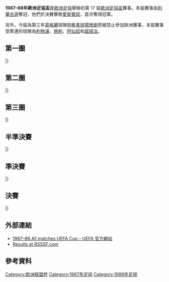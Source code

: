 {{noteTA
|G1=football
|G2=uefa
}}
{{Infobox 國際足球賽事賽季
| tourney_name          = 歐洲足協盃
| year                  = 1987–88
| image                 = 
| size                  = 
| caption               = 
| edition               = 17
| defending_champ_other = {{flagicon|SWE}} [[哥登堡體育會|哥登堡]]
| dates                 = 1987年9月15日–1988年5月18日
| num_teams             = 64 隊
| associations          = 31
| champion_other        = {{flagicon|FRG}} [[勒沃庫森足球俱樂部|利華古遜]]
| count                 = 1
| second_other          = {{flagicon|ESP}} [[皇家西班牙人體育俱樂部|愛斯賓奴]]
| matches               = 
| goals                 = 
| attendance            = 
| top_scorer            = 
| player                = 
| prevseason            = [[1986–87年歐洲足協盃|1986–87]]
| nextseason            = [[1988–89年歐洲足協盃|1988–89]]
}}

'''1987–88年歐洲足協盃'''是[[歐洲足協|歐洲足協]]舉辦的第 17 屆[[歐洲足協盃|歐洲足協盃]]賽事。本屆賽事由[[勒沃庫森足球俱樂部|利華古遜]]奪冠，他們於決賽擊敗[[皇家西班牙人體育俱樂部|愛斯賓奴]]，首次奪得冠軍。

另外，今屆為第三年[[英格蘭|英格蘭]]球隊因[[希素球場慘劇|希素球場慘劇]]而被禁止參加歐洲賽事，本屆賽事受牽連的球隊為[[利物浦足球俱樂部|利物浦]]、[[托特納姆熱刺足球俱樂部|熱刺]]、[[阿森納足球俱樂部|阿仙奴]]和[[諾維奇城足球俱樂部|諾域治]]。

== 第一圈 ==
{{TwoLeg start}}
{{TwoLegResult|[[貝西克塔斯體操俱樂部|比錫達斯]]|TUR| 1–3 |'''[[國際米蘭足球俱樂部|國際米蘭]]'''|ITA|0–0|1–3}}
{{TwoLegResult|[[波希米亞人足球俱樂部|波希米亞人]]|IRL| 0–1 |'''[[阿伯丁足球俱樂部|鴨巴甸]]'''|SCO|0–0|0–1}}
{{TwoLegResult|[[門興格拉德巴赫足球俱樂部|慕遜加柏]]|FRG| 1–5 |'''[[皇家西班牙人體育俱樂部|愛斯賓奴]]'''|ESP|0–1|1–4}}
{{TwoLegResult|'''[[邦比足球會|邦比]]'''|DEN| 2–1 |[[哥登堡體育會|哥登堡]]|SWE|2–1|0–0}}
{{TwoLegResult|'''[[布達佩斯捍衛者足球俱樂部|漢維特]]'''|HUN| 1–0 |[[東佛蘭德洛克倫體育俱樂部|洛格倫]]|BEL|1–0|0–0}}
{{TwoLegResult|[[凱爾特人足球俱樂部|些路迪]]|SCO| 2–3 |'''[[多特蒙德足球俱樂部|多蒙特]]'''|FRG|2–1|0–2}}
{{TwoLegResult|[[高利寧足球會|高利寧]]|NIR| 1–4 |'''[[鄧迪聯足球俱樂部|登地聯]]'''|SCO|0–1|1–3}}
{{TwoLegResult|[[EPA拉拿卡足球會|EPA拉拿卡]]|CYP| 0–4 |'''[[布加勒斯特勝利|布加勒斯特勝利]]'''|ROU|0–1|0–3}}
{{TwoLegResult|'''[[巴塞羅那足球俱樂部|巴塞隆拿]]'''|ESP| 2–1 |[[貝倫人足球俱樂部|比蘭倫斯]]|POR|2–0|0–1}}
{{TwoLegResult|'''[[奥厄足球俱樂部|奥厄]]'''|GDR| 1–1{{agr}} |[[瓦魯爾足球俱樂部|華路亞]]|ISL|0–0|1–1}}
{{TwoLegResult|'''[[莫斯科斯巴達克足球俱樂部|莫斯科斯巴達]]'''|URS| 3–1 |[[德累斯頓迪納摩|特雷斯登戴拿模]]|GDR|3–0|0–1}}
{{TwoLegResult|[[卡拉奧華大學足球會|FC卡拉奧華大學]]|ROU| 4–4{{agr}} |'''[[查維斯體育會|查維斯]]'''|POR|3–2|1–2}}
{{TwoLegResult|'''[[維卡瓦斯足球會|維卡瓦斯]]'''|TCH| 3–1 |[[AIK足球會|AIK蘇納]]|SWE|1–1|2–0}}
{{TwoLegResult|[[聖彼得堡澤尼特足球俱樂部|辛尼特]]|URS| 2–5 |'''[[布魯日足球俱樂部|布魯日]]'''|BEL|2–0|0–5}}
{{TwoLegResult|'''[[飛燕諾|飛燕諾]]'''|NED| 10–2 |[[盧森堡體育會|盧森堡體育會]]|LUX|5–0|5–2}}
{{TwoLegResult|[[奧地利維也納足球會|奧地利維也納]]|AUT| 1–5 |'''[[勒沃庫森足球俱樂部|利華古遜]]'''|FRG|0–0|1–5}}
{{TwoLegResult|[[蘇黎世草蜢足球俱樂部|草蜢]]|SUI| 0–5 |'''[[莫斯科迪納摩足球俱樂部|莫斯科戴拿模]]'''|URS|0–4|0–1}}
{{TwoLegResult|'''[[貝弗倫皇家體育會|比華倫]]'''|BEL| 2–1 |[[波希米揚斯1905足球俱樂部|波希米亞人CKD]]|TCH|2–0|0–1}}
{{TwoLegResult|'''[[法拿莫達利體育會|法拿莫達利]]'''|ALB| 3–2 |[[游擊隊足球俱樂部|柏迪遜]]|YUG|2–0|1–2}}
{{TwoLegResult|[[林茨體育會|林茨]]|AUT| 0–2 |'''[[烏德勒支足球會|烏德勒支]]'''|NED|0–0|0–2}}
{{TwoLegResult|[[莫達倫體育會|莫達倫]]|NOR| 1–5 |'''[[雲達不萊梅體育會|雲達不萊梅]]'''|FRG|0–5|1–0}}
{{TwoLegResult|'''[[帕納辛奈科斯足球俱樂部|彭拿典奈高斯]]'''|GRE| 4–3 |[[歐塞爾足球俱樂部|歐塞爾]]|FRA|2–0|2–3}}
{{TwoLegResult|[[索菲亞火車頭足球俱樂部|索菲亞火車頭]]|BUL| 3–4 |'''[[第比利斯迪納摩足球俱樂部|第比利斯戴拿模]]'''|URS|3–1|0–3}}
{{TwoLegResult|[[什切青波貢足球俱樂部|沙斯辛]]|POL| 2–4 |'''[[維羅納足球俱樂部|維羅納]]'''|ITA|1–1|1–3}}
{{TwoLegResult|'''[[貝爾格萊德紅星足球俱樂部|貝爾格萊德紅星]]'''|YUG| 5–2 |[[博特夫足球俱樂部|保迪夫]]|BUL|3–0|2–2}}
{{TwoLegResult|[[希洪競技|希杭]]|ESP| 1–3 |'''[[AC米蘭|AC米蘭]]'''|ITA|1–0|0–3}}
{{TwoLegResult|'''[[布加勒斯特學生體育足球會|學生體育]]'''|ROU| 3–1 |[[卡杜華斯體育會|卡杜華斯]]|POL|1–0|2–1}}
{{TwoLegResult|[[塔塔班亞足球會|塔塔班亞]]|HUN| 1–2 |'''[[吉馬良斯維多利亞|甘馬雷斯]]'''|POR|1–1|0–1}}
{{TwoLegResult|'''[[圖盧茲足球俱樂部|圖盧茲]]'''|FRA| 6–1 |[[帕尼奧尼奧斯足球俱樂部|彭尼奧尼奧斯]]|GRE|5–1|1–0}}
{{TwoLegResult|'''[[圖爾庫TPS足球俱樂部|TPS杜古]]'''|FIN| 2–1 |[[阿德米拉足球俱樂部|艾特米拿]]|AUT|0–1|2–0}}
{{TwoLegResult|[[瓦萊塔足球俱樂部|華列達]]|MLT| 0–7 |'''[[尤文圖斯足球俱樂部|祖雲達斯]]'''|ITA|0–4|0–3}}
{{TwoLegResult|'''[[維列茲足球俱樂部|華拉斯]]'''|YUG| 5–3 |[[錫永足球俱樂部|錫永]]|SUI|5–0|0–3}}
|}

== 第二圈 ==
{{TwoLeg start}}
{{TwoLegResult|[[AC米蘭|AC米蘭]]|ITA| 0–2 |'''[[皇家西班牙人體育俱樂部|愛斯賓奴]]'''|ESP|0–2|0–0}}
{{TwoLegResult|[[阿伯丁足球俱樂部|鴨巴甸]]|SCO| 2–2{{agr}} |'''[[飛燕諾|飛燕諾]]'''|NED|2–1|0–1}}
{{TwoLegResult|'''[[多特蒙德足球俱樂部|多蒙特]]'''|FRG| 3–2 |[[維列茲足球俱樂部|華拉斯]]|YUG|2–0|1–2}}
{{TwoLegResult|[[邦比足球會|邦比]]|DEN| 3–3{{pso|0–3}}|'''[[布加勒斯特學生體育足球會|學生體育]]'''|ROU|3–0|0–3{{aet}}}}
{{TwoLegResult|[[查維斯體育會|查維斯]]|POR| 2–5 |'''[[布達佩斯捍衛者足球俱樂部|漢維特]]'''|HUN|1–2|1–3}}
{{TwoLegResult|[[鄧迪聯足球俱樂部|登地聯]]|SCO| 2–3 |'''[[維卡瓦斯足球會|維卡瓦斯]]'''|TCH|1–2|1–1}}
{{TwoLegResult|[[烏德勒支足球會|烏德勒支]]|NED| 2–3 |'''[[維羅納足球俱樂部|維羅納]]'''|ITA|1–1|1–2}}
{{TwoLegResult|'''[[巴塞羅那足球俱樂部|巴塞隆拿]]'''|ESP| 2–0 |[[莫斯科迪納摩足球俱樂部|莫斯科戴拿模]]|URS|2–0|0–0}}
{{TwoLegResult|[[奥厄足球俱樂部|奥厄]]|GDR| 1–2 |'''[[法拿莫達利體育會|法拿莫達利]]'''|ALB|1–0|0–2}}
{{TwoLegResult|[[莫斯科斯巴達克足球俱樂部|莫斯科斯巴達]]|URS| 6–7 |'''[[雲達不萊梅體育會|雲達不萊梅]]'''|FRG|4–1|2–6{{aet}}}}
{{TwoLegResult|'''[[國際米蘭足球俱樂部|國際米蘭]]'''|ITA| 2–1 |[[圖爾庫TPS足球俱樂部|TPS杜古]]|FIN|0–1|2–0}}
{{TwoLegResult|'''[[帕納辛奈科斯足球俱樂部|彭拿典奈高斯]]'''|GRE| 3–3{{agr}}|[[尤文圖斯足球俱樂部|祖雲達斯]]|ITA|1–0|2–3}}
{{TwoLegResult|[[貝爾格萊德紅星足球俱樂部|貝爾格萊德紅星]]|YUG| 3–5 |'''[[布魯日足球俱樂部|布魯日]]'''|BEL|3–1|0–4}}
{{TwoLegResult|[[圖盧茲足球俱樂部|圖盧茲]]|FRA| 1–2 |'''[[勒沃庫森足球俱樂部|利華古遜]]'''|FRG|1–1|0–1}}
{{TwoLegResult|[[布加勒斯特勝利|布加勒斯特勝利]]|ROU| 1–2 |'''[[第比利斯迪納摩足球俱樂部|第比利斯戴拿模]]'''|URS|1–2|0–0}}
{{TwoLegResult|'''[[吉馬良斯維多利亞|甘馬雷斯]]'''|POR| 1–1{{pso|5–4}}|[[貝弗倫皇家體育會|比華倫]]|BEL|1–0|0–1{{aet}}}}
|}

== 第三圈 ==
{{TwoLeg start}}
{{TwoLegResult|[[多特蒙德足球俱樂部|多蒙特]]|FRG| 3–5 |'''[[布魯日足球俱樂部|布魯日]]'''|BEL|3–0|0–5{{aet}}}}
{{TwoLegResult|[[布達佩斯捍衛者足球俱樂部|漢維特]]|HUN| 6–7 |'''[[帕納辛奈科斯足球俱樂部|彭拿典奈高斯]]'''|GRE|5–2|1–5}}
{{TwoLegResult|'''[[巴塞羅那足球俱樂部|巴塞隆拿]]'''|ESP| 4–2 |[[法拿莫達利體育會|法拿莫達利]]|ALB|4–1|0–1}}
{{TwoLegResult|[[飛燕諾|飛燕諾]]|NED| 2–3 |'''[[勒沃庫森足球俱樂部|利華古遜]]'''|FRG|2–2|0–1}}
{{TwoLegResult|'''[[維羅納足球俱樂部|維羅納]]'''|ITA| 4–1 |[[布加勒斯特學生體育足球會|學生體育]]|ROU|3–1|1–0}}
{{TwoLegResult|[[國際米蘭足球俱樂部|國際米蘭]]|ITA| 1–2 |'''[[皇家西班牙人體育俱樂部|愛斯賓奴]]'''|ESP|1–1|0–1}}
{{TwoLegResult|[[吉馬良斯維多利亞|甘馬雷斯]]|POR| 2–2{{pso|4–5}} |'''[[維卡瓦斯足球會|維卡瓦斯]]'''|TCH|2–0|0–2{{aet}}}}
{{TwoLegResult|'''[[雲達不萊梅體育會|雲達不萊梅]]'''|FRG| 3–2 |[[第比利斯迪納摩足球俱樂部|第比利斯戴拿模]]|URS|2–1|1–1}}
|}

== 半準決賽 ==
{{TwoLeg start}}
{{TwoLegResult|'''[[勒沃庫森足球俱樂部|利華古遜]]'''|FRG| 1–0 |[[巴塞羅那足球俱樂部|巴塞隆拿]]|ESP|0–0|1–0}}
{{TwoLegResult|[[維羅納足球俱樂部|維羅納]]|ITA| 1–2 |'''[[雲達不萊梅體育會|雲達不萊梅]]'''|FRG|0–1|1–1}}
{{TwoLegResult|[[帕納辛奈科斯足球俱樂部|彭拿典奈高斯]]|GRE| 2–3 |'''[[布魯日足球俱樂部|布魯日]]'''|BEL|2–2|0–1}}
{{TwoLegResult|'''[[皇家西班牙人體育俱樂部|愛斯賓奴]]'''|ESP| 2–0 |[[維卡瓦斯足球會|維卡瓦斯]]|TCH|2–0|0–0}}
|}

== 準決賽 ==
{{TwoLeg start}}
{{TwoLegResult|'''[[勒沃庫森足球俱樂部|利華古遜]]'''|FRG| 1–0 |[[雲達不萊梅體育會|雲達不萊梅]]|FRG|1–0|0–0}}
{{TwoLegResult|[[布魯日足球俱樂部|布魯日]]|BEL| 2–3 |'''[[皇家西班牙人體育俱樂部|愛斯賓奴]]'''|ESP|2–0|0–3{{aet}}}}
|}

== 決賽 ==
{{TwoLeg start}}
{{TwoLegResult|[[皇家西班牙人體育俱樂部|愛斯賓奴]]|ESP| 3–3{{pso|2–3}} |'''[[勒沃庫森足球俱樂部|利華古遜]]'''|FRG|3–0|0–3{{aet}}}}
|}

== 外部連結 ==
*[http://www.uefa.com/uefaeuropaleague/season=1987/matches/all/index.html 1987–88 All matches UEFA Cup – UEFA 官方網站]{{Wayback|url=http://www.uefa.com/uefaeuropaleague/season=1987/matches/all/index.html |date=20191012000749 }}
*[http://www.rsssf.com/ec/ec198788.html#uefa Results at RSSSF.com]{{Wayback|url=http://www.rsssf.com/ec/ec198788.html#uefa |date=20190608065333 }}

== 參考資料 ==
{{reflist|2}}

{{UEFA_Europa_League_seasons}}

[[Category:欧洲联盟杯|Category:欧洲联盟杯]]
[[Category:1987年足球|Category:1987年足球]]
[[Category:1988年足球|Category:1988年足球]]